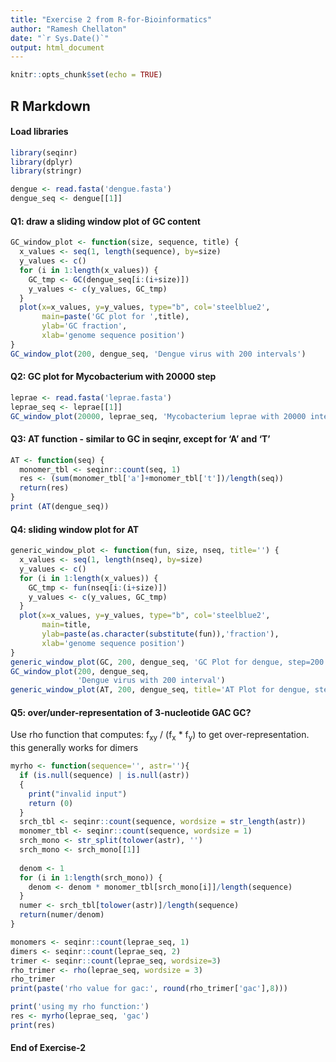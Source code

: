 ```yaml
---
title: "Exercise 2 from R-for-Bioinformatics"
author: "Ramesh Chellaton"
date: "`r Sys.Date()`"
output: html_document
---
```


```r
knitr::opts_chunk$set(echo = TRUE)
```

## R Markdown
#### Load libraries
```r
library(seqinr)
library(dplyr)
library(stringr)

dengue <- read.fasta('dengue.fasta')
dengue_seq <- dengue[[1]]
```
#### Q1: draw a sliding window plot of GC content
```r
GC_window_plot <- function(size, sequence, title) {
  x_values <- seq(1, length(sequence), by=size)
  y_values <- c()
  for (i in 1:length(x_values)) {
    GC_tmp <- GC(dengue_seq[i:(i+size)])
    y_values <- c(y_values, GC_tmp)
  }
  plot(x=x_values, y=y_values, type="b", col='steelblue2',
       main=paste('GC plot for ',title), 
       ylab='GC fraction',
       xlab='genome sequence position')
}
GC_window_plot(200, dengue_seq, 'Dengue virus with 200 intervals')
```

#### Q2: GC plot for Mycobacterium with 20000 step
```r
leprae <- read.fasta('leprae.fasta')
leprae_seq <- leprae[[1]]
GC_window_plot(20000, leprae_seq, 'Mycobacterium leprae with 20000 intervals')
```

#### Q3: AT function - similar to GC in seqinr, except for 'A' and 'T'
```r
AT <- function(seq) {
  monomer_tbl <- seqinr::count(seq, 1)
  res <- (sum(monomer_tbl['a']+monomer_tbl['t'])/length(seq))
  return(res)
}
print (AT(dengue_seq))
```
#### Q4: sliding window plot for AT
```r
generic_window_plot <- function(fun, size, nseq, title='') {
  x_values <- seq(1, length(nseq), by=size)
  y_values <- c()
  for (i in 1:length(x_values)) {
    GC_tmp <- fun(nseq[i:(i+size)])
    y_values <- c(y_values, GC_tmp)
  }
  plot(x=x_values, y=y_values, type="b", col='steelblue2',
       main=title, 
       ylab=paste(as.character(substitute(fun)),'fraction'),
       xlab='genome sequence position')
}
generic_window_plot(GC, 200, dengue_seq, 'GC Plot for dengue, step=200')
GC_window_plot(200, dengue_seq, 
               'Dengue virus with 200 interval')
generic_window_plot(AT, 200, dengue_seq, title='AT Plot for dengue, step=200')
```

#### Q5: over/under-representation of 3-nucleotide GAC GC?
Use rho function that computes: f~xy~ / (f~x~ * f~y~) to get over-representation.
this generally works for dimers
```r

myrho <- function(sequence='', astr=''){
  if (is.null(sequence) | is.null(astr))
  {
    print("invalid input")
    return (0)
  }
  srch_tbl <- seqinr::count(sequence, wordsize = str_length(astr))
  monomer_tbl <- seqinr::count(sequence, wordsize = 1)
  srch_mono <- str_split(tolower(astr), '')
  srch_mono <- srch_mono[[1]]
  
  denom <- 1
  for (i in 1:length(srch_mono)) {
    denom <- denom * monomer_tbl[srch_mono[i]]/length(sequence)
  }
  numer <- srch_tbl[tolower(astr)]/length(sequence)
  return(numer/denom)
}

monomers <- seqinr::count(leprae_seq, 1)
dimers <- seqinr::count(leprae_seq, 2)
trimer <- seqinr::count(leprae_seq, wordsize=3)
rho_trimer <- rho(leprae_seq, wordsize = 3)
rho_trimer
print(paste('rho value for gac:', round(rho_trimer['gac'],8)))

print('using my rho function:')
res <- myrho(leprae_seq, 'gac')
print(res)
```
#### End of Exercise-2